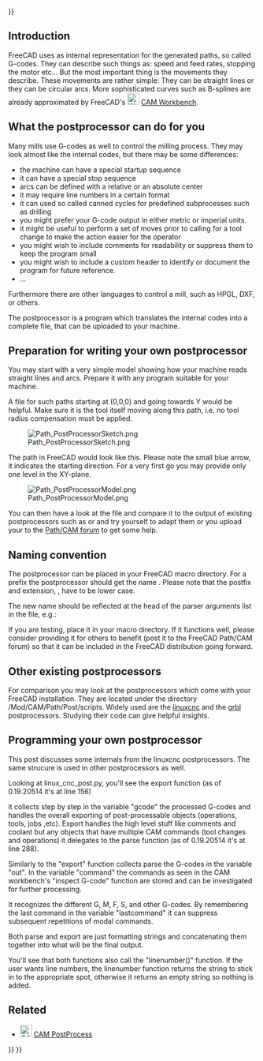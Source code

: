 <languages/>
{{UnfinishedDocu{{#translation:}}}}
<translate>

<!--T:29-->
{{Docnav
|[[CAM_SetupSheet|SetupSheet]]
|[[CAM_fourth_axis|Fourth axis]]
|[[CAM_Workbench|CAM]]
|IconL=
|IconR=
|IconC=Workbench_CAM.svg
}}

</translate>
{{TOCright}}
<translate>

==Introduction== <!--T:2-->

<!--T:3-->
FreeCAD uses as internal representation for the generated paths, so called G-codes. They can describe such things as: speed and feed rates, stopping the motor etc... But the most important thing is the movements they describe. These movements are rather simple: They can be straight lines or they can be circular arcs. More sophisticated curves such as B-splines are already approximated by FreeCAD's [[Image:Workbench_CAM.svg|24px]] [[CAM_Workbench|CAM Workbench]].

==What the postprocessor can do for you== <!--T:4-->

<!--T:5-->
Many mills use G-codes as well to control the milling process. They may look almost like the internal codes, but there may be some differences:
* the machine can have a special startup sequence
* it can have a special stop sequence
* arcs can be defined with a relative or an absolute center
* it may require line numbers in a certain format
* it can used so called canned cycles for predefined subprocesses such as drilling
* you might prefer your G-code output in either metric or imperial units.
* it might be useful to perform a set of moves prior to calling for a tool change to make the action easier for the operator
* you might wish to include comments for readability or suppress them to keep the program small
* you might wish to include a custom header to identify or document the program for future reference.
* ...

<!--T:6-->
Furthermore there are other languages to control a mill, such as HPGL, DXF, or others.

<!--T:7-->
The postprocessor is a program which translates the internal codes into a complete file, that can be uploaded to your machine.

==Preparation for writing your own postprocessor== <!--T:8-->

<!--T:9-->
You may start with a very simple model showing how your machine reads straight lines and arcs. Prepare it with any program suitable for your machine.

<!--T:10-->
A file for such paths starting at (0,0,0) and going towards Y would be helpful. Make sure it is the tool itself moving along this path, i.e. no tool radius compensation must be applied.

<!--T:11-->
[[File:Path_PostProcessorSketch.png]]

<!--T:12-->
The path in FreeCAD would look like this. Please note the small blue arrow, it indicates the starting direction. For a very first go you may provide only one level in the XY-plane.

<!--T:13-->
[[File:Path PostProcessorModel.png]]

<!--T:14-->
You can then have a look at the file and compare it to the output of existing postprocessors such as {{FileName|linux_cnc_post.py}} or {{FileName|grbl_post.py}} and try yourself to adapt them or you upload your to the [https://forum.freecadweb.org/viewforum.php?f=15 Path/CAM forum] to get some help.

==Naming convention== <!--T:15-->

<!--T:16-->
The postprocessor can be placed in your FreeCAD macro directory. For a prefix {{FileName|<filename>}} the postprocessor should get the name {{FileName|<filename>_post.py}}. Please note that the postfix and extension, {{FileName|_post.py}}, have to be lower case.

<!--T:32-->
The new name should be reflected at the head of the parser arguments list in the {{FileName|<filename>_post.py}} file, e.g.:

<!--T:33-->
{{Code|lang=text|code=
parser = argparse.ArgumentParser(prog="grbl", add_help=False)
}}

<!--T:17-->
If you are testing, place it in your macro directory. If it functions well, please consider providing it for others to benefit (post it to the FreeCAD Path/CAM forum) so that it can be included in the FreeCAD distribution going forward.

==Other existing postprocessors== <!--T:18-->

<!--T:19-->
For comparison you may look at the postprocessors which come with your FreeCAD installation. They are located under the directory <path_to_your_FreeCAD_distro>/Mod/CAM/Path/Post/scripts. Widely used are the [http://linuxcnc.org/ linuxcnc] and the [https://github.com/grbl/grbl grbl] postprocessors. Studying their code can give helpful insights.

==Programming your own postprocessor== <!--T:22-->

<!--T:31-->
This post discusses some internals from the linuxcnc postprocessors. The same strucure is used in other postprocessors as well.

<!--T:23-->
Looking at linux_cnc_post.py, you'll see the export function (as of 0.19.20514 it's at line 156)

</translate>
{{Code|code=
def export(objectslist, filename, argstring):
    # pylint: disable=global-statement
    ...
    gcode = ""
    ...
    ...
}}
<translate>

<!--T:24-->
it collects step by step in the variable "gcode" the processed G-codes and handles the overall exporting of post-processable objects (operations, tools, jobs ,etc).
Export handles the high level stuff like comments and coolant but any objects that have multiple CAM commands (tool changes and operations) it delegates to the parse function (as of 0.19.20514 it's at line 288).

</translate>
{{Code|code=
def parse(pathobj):
    ...
    out = ""
    lastcommand = None
    ...
    ...
}}
<translate>

<!--T:25-->
Similarly to the "export" function collects parse the G-codes in the variable "out". In the variable "command" the commands as seen in the CAM workbench's "inspect G-code" function are stored and can be investigated for further processing.

</translate>
{{Code|code=
        for c in pathobj.Path.Commands:

            command = c.Name
}}
<translate>

<!--T:26-->
It recognizes the different G, M, F, S, and other G-codes. By remembering the last command in the variable "lastcommand" it can suppress subsequent repetitions of modal commands.

<!--T:27-->
Both parse and export are just formatting strings and concatenating them together into what will be the final output.

<!--T:28-->
You'll see that both functions also call the "linenumber()" function. If the user wants line numbers, the linenumber function returns the string to stick in to the appropriate spot, otherwise it returns an empty string so nothing is added.

==Related== <!--T:20-->

<!--T:21-->
* [[Image:CAM_Post.svg|24px]] [[CAM_Post|CAM PostProcess]]


<!--T:30-->
{{Docnav
|[[CAM_SetupSheet|SetupSheet]]
|[[CAM_fourth_axis|Fourth axis]]
|[[CAM_Workbench|CAM]]
|IconL=
|IconR=
|IconC=Workbench_CAM.svg
}}

</translate>
{{CAM_Tools_navi{{#translation:}}}}
{{Userdocnavi{{#translation:}}}}